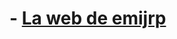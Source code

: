 {{headerflothtml|1={{{1}}}}}
= {{{1}}} - [[<!-- indexrootpath --><!-- /indexrootpath -->|La web de emijrp]] =
